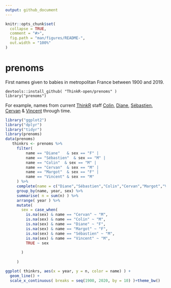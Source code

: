 ```yaml
---
output: github_document
---
```


<!-- README.md is generated from README.Rmd. Please edit that file -->

```r
knitr::opts_chunk$set(
  collapse = TRUE,
  comment = "#>",
  fig.path = "man/figures/README-",
  out.width = "100%"
)
```
# prenoms

First names given to babies in metropolitan France between 1900 and 2019. 

```
devtools::install_github( "ThinkR-open/prenoms" )
library("prenoms")
```

For example, names from current [ThinkR](https://thinkr.fr) staff [Colin](https://github.com/colinfay),
[Diane](https://github.com/DianeBeldame), [Sébastien](https://github.com/statnmap),
[Cervan](https://github.com/Cervangirard) &
[Vincent](https://github.com/VincentGuyader) through time. 



```r
library("ggplot2")
library("dplyr")
library("tidyr")
library(prenoms)
data(prenoms)
   thinkrs <- prenoms %>%
     filter(
         name == "Diane"   & sex == "F" |
         name == "Sébastien"  & sex == "M" |
         name == "Colin"  & sex == "M" |
         name == "Cervan"  & sex == "M" |
         name == "Margot"  & sex == "F" |
         name == "Vincent" & sex == "M"
     ) %>%
     complete(name = c("Diane","Sébastien","Colin","Cervan","Margot","Vincent"),year=1900:2019,fill = list(n=0,prop=0)) %>% 
     group_by(name, year, sex) %>%
     summarise( n = sum(n) ) %>%
     arrange( year ) %>% 
     mutate(
       sex = case_when(
         is.na(sex) & name == "Cervan" ~ "M",
         is.na(sex) & name == "Colin" ~ "M",
         is.na(sex) & name == "Diane" ~ "F",
         is.na(sex) & name == "Margot" ~ "F",
         is.na(sex) & name == "Sébastien" ~ "M",
         is.na(sex) & name == "Vincent" ~ "M",
         TRUE ~ sex
         
       )
       
     )

ggplot( thinkrs, aes(x = year, y = n, color = name) ) + 
  geom_line() + 
  scale_x_continuous( breaks = seq(1900, 2020, by = 10) )+theme_bw()
```
